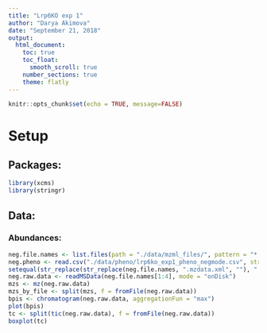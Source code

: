 ```yaml
---
title: "Lrp6KO exp 1"
author: "Darya Akimova"
date: "September 21, 2018"
output: 
  html_document:
    toc: true
    toc_float:
      smooth_scroll: true
    number_sections: true
    theme: flatly
---
```


```r
knitr::opts_chunk$set(echo = TRUE, message=FALSE)
```

# Setup

## Packages:

```r
library(xcms)
library(stringr)
```


## Data:

### Abundances:

```r
neg.file.names <- list.files(path = "./data/mzml_files/", pattern = "*.mzML", full.names = TRUE)
neg.pheno <- read.csv("./data/pheno/lrp6ko_exp1_pheno_negmode.csv", stringsAsFactors = FALSE)
setequal(str_replace(str_replace(neg.file.names, ".mzdata.xml", ""), "./data/mzdata_files/", ""), neg.pheno$Samples)
neg.raw.data <- readMSData(neg.file.names[1:4], mode = "onDisk")
mzs <- mz(neg.raw.data)
mzs_by_file <- split(mzs, f = fromFile(neg.raw.data))
bpis <- chromatogram(neg.raw.data, aggregationFun = "max")
plot(bpis)
tc <- split(tic(neg.raw.data), f = fromFile(neg.raw.data))
boxplot(tc)
```


